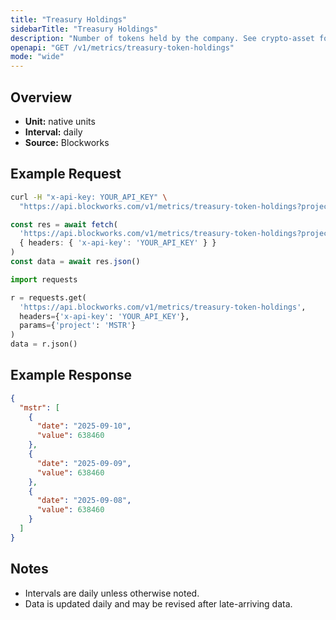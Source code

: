 ```yaml
---
title: "Treasury Holdings"
sidebarTitle: "Treasury Holdings"
description: "Number of tokens held by the company. See crypto-asset for asset indicator"
openapi: "GET /v1/metrics/treasury-token-holdings"
mode: "wide"
---
```


## Overview

- **Unit:** native units
- **Interval:** daily
- **Source:** Blockworks

## Example Request

<CodeGroup>

```bash cURL
curl -H "x-api-key: YOUR_API_KEY" \
  "https://api.blockworks.com/v1/metrics/treasury-token-holdings?project=MSTR"
```

```typescript TypeScript
const res = await fetch(
  'https://api.blockworks.com/v1/metrics/treasury-token-holdings?project=MSTR',
  { headers: { 'x-api-key': 'YOUR_API_KEY' } }
)
const data = await res.json()
```

```python Python
import requests

r = requests.get(
  'https://api.blockworks.com/v1/metrics/treasury-token-holdings',
  headers={'x-api-key': 'YOUR_API_KEY'},
  params={'project': 'MSTR'}
)
data = r.json()
```

</CodeGroup>

## Example Response

```json
{
  "mstr": [
    {
      "date": "2025-09-10",
      "value": 638460
    },
    {
      "date": "2025-09-09",
      "value": 638460
    },
    {
      "date": "2025-09-08",
      "value": 638460
    }
  ]
}
```

## Notes
- Intervals are daily unless otherwise noted.
- Data is updated daily and may be revised after late-arriving data.